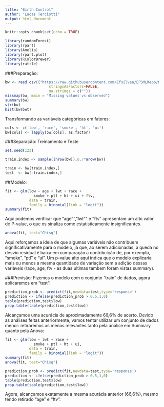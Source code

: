 ```yaml
---
title: "Birth Control"
author: "Lucas Terciotti"
output: html_document
---
```


```r
knitr::opts_chunk$set(echo = TRUE)
```

```r
library(randomForest)
library(rpart)
library(Amelia)
library(rpart.plot)
library(RColorBrewer)
library(rattle)
```

###Preparação:
```r
bw <- read.csv(("https://raw.githubusercontent.com/Efsilvaa/EPSMLRepo/master/Data/birthwt.csv"),
                    stringsAsFactors=FALSE,
                    na.strings = c(""))
missmap(bw, main = "Missing values vs observed")
summary(bw)
str(bw)
hist(bw$bwt)
```

Transformando as variáveis categóricas em fatores:
```r
cols <- c('low', 'race', 'smoke', 'ht', 'ui')
bw[cols] <- lapply(bw[cols], as.factor)
```

###Separação: Treinamento e Teste

```r
set.seed(123)

train.index <- sample((nrow(bw)),0.7*nrow(bw))

train <- bw[train.index,]
test  <- bw[-train.index,]
```

##Modelo:
```r
fit <- glm(low ~ age + lwt + race +
             smoke + ptl + ht + ui + ftv,
           data = train,
           family = binomial(link = "logit"))
summary(fit)
```

Aqui podemos verificar que "age"", "lwt"" e "ftv" apresentam um alto valor de P-value, o que os sinaliza como estatisticamente insignificantes.

```r
anova(fit, test="Chisq")
```

Aqui reforçamos a ideia de que algumas variáveis não contribuem significativamente para o modelo, já que, ao serem adicionadas, a queda no desvio residual é baixa em comparação a contribuição de, por exemplo, "smoke", "ptl" e "ui". Um p-value alto aqui indica que o modelo explicaria mais ou menos a mesma quantidade de variação sem a adição dessas variáveis (race, age, ftv - as duas ultimas tambem foram vistas  summary).

###Previsão:
Fizemos o modelo com o conjunto "train" de dados, agora aplicaremos em "test":
```r
prediction_prob <- predict(fit,newdata=test,type='response')
prediction <- ifelse(prediction_prob > 0.5,1,0)
table(prediction,test$low)
prop.table(table(prediction,test$low))
```

Alcançamos uma acurácia de aproximadamente 66,6% de acerto. Devido as análises feitas anteriormente, vamos tentar utilizar um conjunto de dados menor: retiraremos os menos relevantes tanto pela análise em Summary quanto pela Anova:

```r
fit <- glm(low ~ lwt + race +
             smoke + ptl + ht + ui,
           data = train,
           family = binomial(link = "logit"))
summary(fit) 
anova(fit, test="Chisq")

prediction_prob <- predict(fit,newdata=test,type='response')
prediction <- ifelse(prediction_prob > 0.5,1,0)
table(prediction,test$low)
prop.table(table(prediction,test$low))
```

Agora, alcançamos exatamente a mesma acurácia anterior (66,6%), mesmo tendo retirado "age" e "ftv".